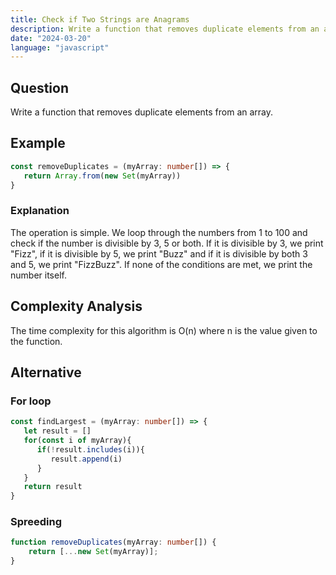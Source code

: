 ```yaml
---
title: Check if Two Strings are Anagrams
description: Write a function that removes duplicate elements from an array.
date: "2024-03-20"
language: "javascript"
---
```


## Question
Write a function that removes duplicate elements from an array.

## Example
```ts
const removeDuplicates = (myArray: number[]) => {
   return Array.from(new Set(myArray))
}
```

### Explanation
The operation is simple.
We loop through the numbers from 1 to 100 and check if the number is divisible by 3, 5 or both. 
If it is divisible by 3, we print "Fizz", if it is divisible by 5, we print "Buzz" and if it is divisible by both 3 and 5, we print "FizzBuzz". 
If none of the conditions are met, we print the number itself.

## Complexity Analysis
The time complexity for this algorithm is O(n) where n is the value given to the function.


## Alternative
### For loop
```ts
const findLargest = (myArray: number[]) => {
   let result = []
   for(const i of myArray){
      if(!result.includes(i)){
         result.append(i)
      }
   }
   return result
}
```

### Spreeding
```ts
function removeDuplicates(myArray: number[]) {
    return [...new Set(myArray)];
}
```


